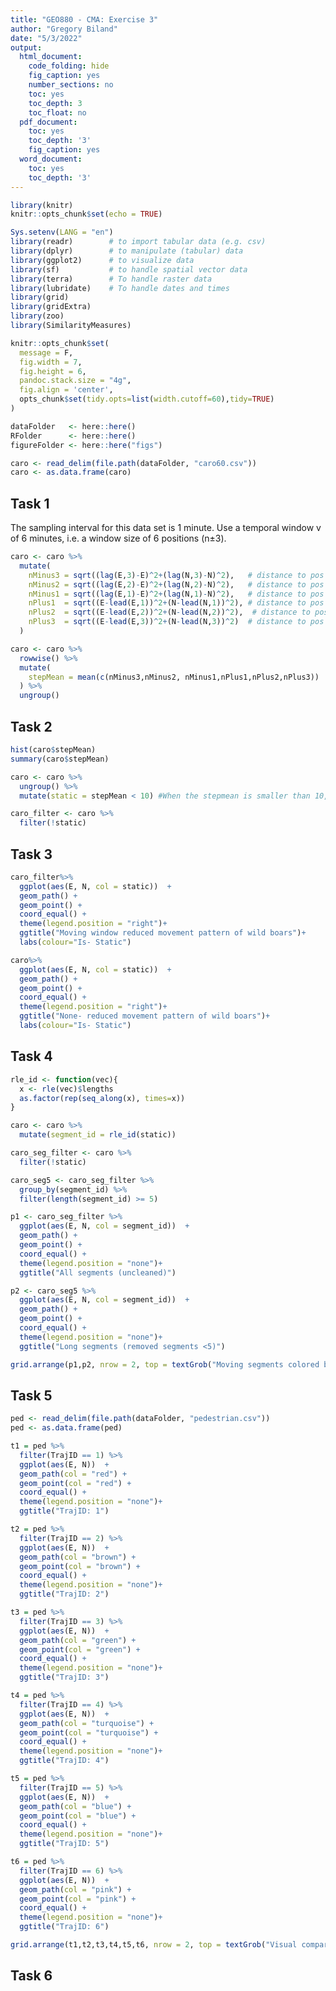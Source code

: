 ```yaml
---
title: "GEO880 - CMA: Exercise 3"
author: "Gregory Biland"
date: "5/3/2022"
output:
  html_document:
    code_folding: hide
    fig_caption: yes
    number_sections: no
    toc: yes
    toc_depth: 3
    toc_float: no
  pdf_document:
    toc: yes
    toc_depth: '3'
    fig_caption: yes
  word_document:
    toc: yes
    toc_depth: '3'
---
```


```r
library(knitr)
knitr::opts_chunk$set(echo = TRUE)
```

```r
Sys.setenv(LANG = "en")
library(readr)        # to import tabular data (e.g. csv)
library(dplyr)        # to manipulate (tabular) data
library(ggplot2)      # to visualize data
library(sf)           # to handle spatial vector data
library(terra)        # To handle raster data
library(lubridate)    # To handle dates and times
library(grid)
library(gridExtra)
library(zoo)
library(SimilarityMeasures)

knitr::opts_chunk$set(
  message = F,
  fig.width = 7,
  fig.height = 6,
  pandoc.stack.size = "4g",
  fig.align = 'center',
  opts_chunk$set(tidy.opts=list(width.cutoff=60),tidy=TRUE)
)

dataFolder   <- here::here()   
RFolder      <- here::here()         
figureFolder <- here::here("figs") 
```

```r
caro <- read_delim(file.path(dataFolder, "caro60.csv"))
caro <- as.data.frame(caro)
```

## Task 1
The sampling interval for this data set is 1 minute. Use a temporal window  v of 6 minutes, i.e. a window size of 6 positions (n±3).

```r
caro <- caro %>%
  mutate(
    nMinus3 = sqrt((lag(E,3)-E)^2+(lag(N,3)-N)^2),   # distance to pos -3 minutes
    nMinus2 = sqrt((lag(E,2)-E)^2+(lag(N,2)-N)^2),   # distance to pos -2 minutes
    nMinus1 = sqrt((lag(E,1)-E)^2+(lag(N,1)-N)^2),   # distance to pos -1 minutes
    nPlus1  = sqrt((E-lead(E,1))^2+(N-lead(N,1))^2), # distance to pos +1 mintues
    nPlus2  = sqrt((E-lead(E,2))^2+(N-lead(N,2))^2),  # distance to pos +2 minutes
    nPlus3  = sqrt((E-lead(E,3))^2+(N-lead(N,3))^2)  # distance to pos +3 minutes
  )

caro <- caro %>%
  rowwise() %>%
  mutate(
    stepMean = mean(c(nMinus3,nMinus2, nMinus1,nPlus1,nPlus2,nPlus3))
  ) %>%
  ungroup()
```

## Task 2

```r
hist(caro$stepMean)
summary(caro$stepMean)

caro <- caro %>% 
  ungroup() %>%
  mutate(static = stepMean < 10) #When the stepmean is smaller than 10, all the movement is considered as static, otherwise the movement is non-static

caro_filter <- caro %>%
  filter(!static)

```

## Task 3

```r
caro_filter%>%
  ggplot(aes(E, N, col = static))  +
  geom_path() +
  geom_point() +
  coord_equal() +
  theme(legend.position = "right")+
  ggtitle("Moving window reduced movement pattern of wild boars")+
  labs(colour="Is- Static")

caro%>%
  ggplot(aes(E, N, col = static))  +
  geom_path() +
  geom_point() +
  coord_equal() +
  theme(legend.position = "right")+
  ggtitle("None- reduced movement pattern of wild boars")+
  labs(colour="Is- Static")

```

## Task 4

```r
rle_id <- function(vec){
  x <- rle(vec)$lengths
  as.factor(rep(seq_along(x), times=x))
}

caro <- caro %>%
  mutate(segment_id = rle_id(static))

caro_seg_filter <- caro %>%
  filter(!static)

caro_seg5 <- caro_seg_filter %>%
  group_by(segment_id) %>% 
  filter(length(segment_id) >= 5)

p1 <- caro_seg_filter %>%
  ggplot(aes(E, N, col = segment_id))  +
  geom_path() +
  geom_point() +
  coord_equal() +
  theme(legend.position = "none")+
  ggtitle("All segments (uncleaned)")

p2 <- caro_seg5 %>%
  ggplot(aes(E, N, col = segment_id))  +
  geom_path() +
  geom_point() +
  coord_equal() +
  theme(legend.position = "none")+
  ggtitle("Long segments (removed segments <5)")

grid.arrange(p1,p2, nrow = 2, top = textGrob("Moving segments colored by ID",gp=gpar(fontsize=16,font=3)))
```

## Task 5
```r
ped <- read_delim(file.path(dataFolder, "pedestrian.csv"))
ped <- as.data.frame(ped)
```


```r
t1 = ped %>%
  filter(TrajID == 1) %>% 
  ggplot(aes(E, N))  +
  geom_path(col = "red") +
  geom_point(col = "red") +
  coord_equal() +
  theme(legend.position = "none")+
  ggtitle("TrajID: 1")

t2 = ped %>%
  filter(TrajID == 2) %>% 
  ggplot(aes(E, N))  +
  geom_path(col = "brown") +
  geom_point(col = "brown") +
  coord_equal() +
  theme(legend.position = "none")+
  ggtitle("TrajID: 2")

t3 = ped %>%
  filter(TrajID == 3) %>% 
  ggplot(aes(E, N))  +
  geom_path(col = "green") +
  geom_point(col = "green") +
  coord_equal() +
  theme(legend.position = "none")+
  ggtitle("TrajID: 3")

t4 = ped %>%
  filter(TrajID == 4) %>% 
  ggplot(aes(E, N))  +
  geom_path(col = "turquoise") +
  geom_point(col = "turquoise") +
  coord_equal() +
  theme(legend.position = "none")+
  ggtitle("TrajID: 4")

t5 = ped %>%
  filter(TrajID == 5) %>% 
  ggplot(aes(E, N))  +
  geom_path(col = "blue") +
  geom_point(col = "blue") +
  coord_equal() +
  theme(legend.position = "none")+
  ggtitle("TrajID: 5")

t6 = ped %>%
  filter(TrajID == 6) %>% 
  ggplot(aes(E, N))  +
  geom_path(col = "pink") +
  geom_point(col = "pink") +
  coord_equal() +
  theme(legend.position = "none")+
  ggtitle("TrajID: 6")

grid.arrange(t1,t2,t3,t4,t5,t6, nrow = 2, top = textGrob("Visual comparison of the 6 trajectories",gp=gpar(fontsize=16,font=3)))

```

## Task 6

```r

```



